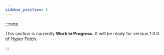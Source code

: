 ```yaml
---
sidebar_position: 5
---
```


:::note

This section is currently **Work in Progress**. It will be ready for version 1.0.0 of Hyper Fetch.

:::
